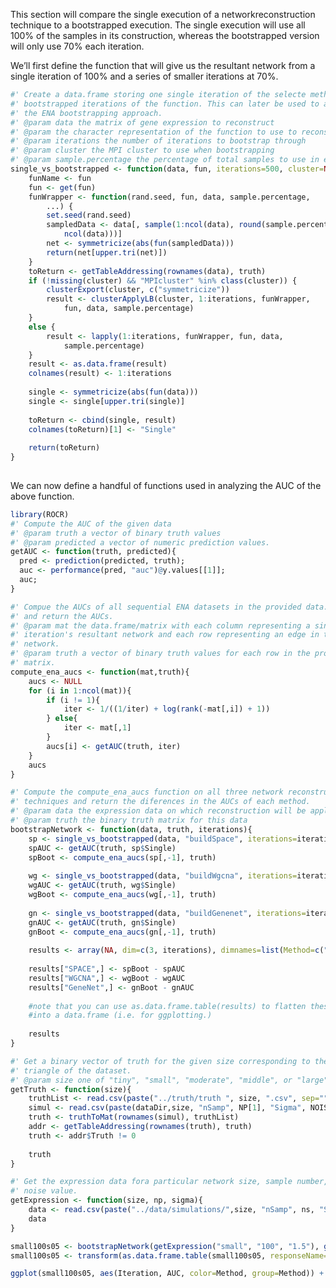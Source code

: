 This section will compare the single execution of a networkreconstruction technique to a bootstrapped execution. The single execution will use all 100% of the samples in its construction, whereas the bootstrapped version will only use 70% each iteration.

We'll first define the function that will give us the resultant network from a single iteration of 100% and a series of smaller iterations at 70%.

```r
#' Create a data.frame storing one single iteration of the selecte method along with multiple 
#' bootstrapped iterations of the function. This can later be used to analyze the performance of 
#' the ENA bootstrapping approach.
#' @param data the matrix of gene expression to reconstruct
#' @param the character representation of the function to use to reconstruct
#' @param iterations the number of iterations to bootstrap through
#' @param cluster the MPI cluster to use when bootstrapping
#' @param sample.percentage the percentage of total samples to use in each bootstrapped iteration.
single_vs_bootstrapped <- function(data, fun, iterations=500, cluster=NULL, sample.percentage = 0.7){
    funName <- fun
    fun <- get(fun)
    funWrapper <- function(rand.seed, fun, data, sample.percentage, 
        ...) {
        set.seed(rand.seed)
        sampledData <- data[, sample(1:ncol(data), round(sample.percentage * 
            ncol(data)))]
        net <- symmetricize(abs(fun(sampledData)))
        return(net[upper.tri(net)])
    }
    toReturn <- getTableAddressing(rownames(data), truth)
    if (!missing(cluster) && "MPIcluster" %in% class(cluster)) {
        clusterExport(cluster, c("symmetricize"))
        result <- clusterApplyLB(cluster, 1:iterations, funWrapper, 
            fun, data, sample.percentage)
    }
    else {
        result <- lapply(1:iterations, funWrapper, fun, data, 
            sample.percentage)
    }
    result <- as.data.frame(result)
    colnames(result) <- 1:iterations
    
    single <- symmetricize(abs(fun(data)))
    single <- single[upper.tri(single)]
    
    toReturn <- cbind(single, result)
    colnames(toReturn)[1] <- "Single"
        
    return(toReturn)
}
	

```

We can now define a handful of functions used in analyzing the AUC of the above function.

```r
library(ROCR)
#' Compute the AUC of the given data
#' @param truth a vector of binary truth values
#' @param predicted a vector of numeric prediction values.
getAUC <- function(truth, predicted){
  pred <- prediction(predicted, truth);
  auc <- performance(pred, "auc")@y.values[[1]];
  auc;
}

#' Compue the AUCs of all sequential ENA datasets in the provided data.frame
#' and return the AUCs.
#' @param mat the data.frame/matrix with each column representing a single 
#' iteration's resultant network and each row representing an edge in the
#' network.
#' @param truth a vector of binary truth values for each row in the provided
#' matrix.
compute_ena_aucs <- function(mat,truth){
	aucs <- NULL
	for (i in 1:ncol(mat)){
		if (i != 1){
			iter <- 1/((1/iter) + log(rank(-mat[,i]) + 1))
		} else{
			iter <- mat[,1]	
		}		
		aucs[i] <- getAUC(truth, iter)
	}
	aucs
}

#' Compute the compute_ena_aucs function on all three network reconstruction
#' techniques and return the diferences in the AUCs of each method.
#' @param data the expression data on which reconstruction will be applied
#' @param truth the binary truth matrix for this data
bootstrapNetwork <- function(data, truth, iterations){
	sp <- single_vs_bootstrapped(data, "buildSpace", iterations=iterations)
	spAUC <- getAUC(truth, sp$Single)
	spBoot <- compute_ena_aucs(sp[,-1], truth)
	
	wg <- single_vs_bootstrapped(data, "buildWgcna", iterations=iterations)
	wgAUC <- getAUC(truth, wg$Single)
	wgBoot <- compute_ena_aucs(wg[,-1], truth)
	
	gn <- single_vs_bootstrapped(data, "buildGenenet", iterations=iterations)
	gnAUC <- getAUC(truth, gn$Single)
	gnBoot <- compute_ena_aucs(gn[,-1], truth)
	
	results <- array(NA, dim=c(3, iterations), dimnames=list(Method=c("SPACE", "WGCNA", "GeneNet"), Iteration=1:iterations))
	
	results["SPACE",] <- spBoot - spAUC
	results["WGCNA",] <- wgBoot - wgAUC
	results["GeneNet",] <- gnBoot - gnAUC
	
	#note that you can use as.data.frame.table(results) to flatten these results
	#into a data.frame (i.e. for ggplotting.)
	
	results
}

#' Get a binary vector of truth for the given size corresponding to the upper
#' triangle of the dataset.
#' @param size one of "tiny", "small", "moderate", "middle", or "large"
getTruth <- function(size){
	truthList <- read.csv(paste("../truth/truth ", size, ".csv", sep=""));
	simul <- read.csv(paste(dataDir,size, "nSamp", NP[1], "Sigma", NOISE[1], ".csv",sep=""), row.names=1)	
	truth <- truthToMat(rownames(simul), truthList)
	addr <- getTableAddressing(rownames(truth), truth)
	truth <- addr$Truth != 0
		
	truth		
}

#' Get the expression data fora particular network size, sample number, and 
#' noise value.
getExpression <- function(size, np, sigma){
	data <- read.csv(paste("../data/simulations/",size, "nSamp", ns, "Sigma", sigma, ".csv",sep=""), row.names=1)	
	data
}
```

```r
small100s05 <- bootstrapNetwork(getExpression("small", "100", "1.5"), getTruth("small"), iterations=150)
small100s05 <- transform(as.data.frame.table(small100s05, responseName="AUC"), Iteration=as.integer(as.character(Iteration)))

ggplot(small100s05, aes(Iteration, AUC, color=Method, group=Method)) + geom_line() + geom_hline(aes(yintercept=0))
```

